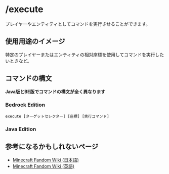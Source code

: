 # /execute
プレイヤーやエンティティとしてコマンドを実行させることができます。

## 使用用途のイメージ
特定のプレイヤーまたはエンティティの相対座標を使用してコマンドを実行したいときなど。

## コマンドの構文
**Java版とBE版でコマンドの構文が全く異なります**
### Bedrock Edition
```
execute [ターゲットセレクター] [座標] [実行コマンド]
```
### Java Edition


## 参考になるかもしれないページ
 - [Minecraft Fandom Wiki (日本語)](https://minecraft.fandom.com/ja/wiki/%E3%82%B3%E3%83%9E%E3%83%B3%E3%83%89/execute)
 - [Minecraft Fandom Wiki (英語)](https://minecraft.fandom.com/wiki/Commands/execute)
